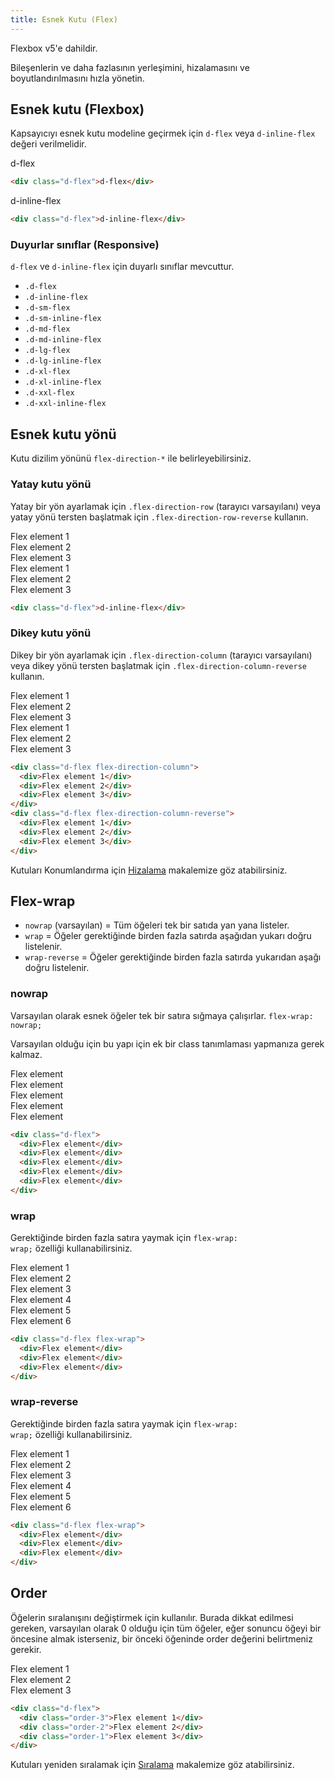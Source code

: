 ```yaml
---
title: Esnek Kutu (Flex)
---
```


Flexbox v5'e dahildir. 

Bileşenlerin ve daha fazlasının yerleşimini, 
hizalamasını ve boyutlandırılmasını hızla yönetin.

## Esnek kutu (Flexbox)
Kapsayıcıyı esnek kutu modeline geçirmek için <code>d-flex</code> veya <code>d-inline-flex</code> değeri verilmelidir.

<div class="px-0 mb-1 border bg-white bdr-2">
  <div class="m-0 p-2 w-100">
    <div class="d-flex bg-gray p-1 justify-content-center">d-flex</div>
  </div>
</div>

```html
<div class="d-flex">d-flex</div>
```

<div class="px-0 mb-1 border bg-white bdr-2">
  <div class="m-0 p-2 w-100">
    <div class="d-inline-flex bg-gray p-1">d-inline-flex</div>
  </div>
</div>

```html
<div class="d-flex">d-inline-flex</div>
```

### Duyurlar sınıflar (Responsive)
<code>d-flex</code> ve <code>d-inline-flex</code> için duyarlı sınıflar mevcuttur.

<div class="px-0 mb-2 mt-2 border bg-light bdr-2">
  <div class="m-0 p-2 w-100">
    <ul>
        <li><code>.d-flex</code></li>
        <li><code>.d-inline-flex</code></li>
        <li><code>.d-sm-flex</code></li>
        <li><code>.d-sm-inline-flex</code></li>
        <li><code>.d-md-flex</code></li>
        <li><code>.d-md-inline-flex</code></li>
        <li><code>.d-lg-flex</code></li>
        <li><code>.d-lg-inline-flex</code></li>
        <li><code>.d-xl-flex</code></li>
        <li><code>.d-xl-inline-flex</code></li>
        <li><code>.d-xxl-flex</code></li>
        <li><code>.d-xxl-inline-flex</code></li>
    </ul>
  </div>
</div>

## Esnek kutu yönü

Kutu dizilim yönünü <code>flex-direction-*</code> ile belirleyebilirsiniz.

### Yatay kutu yönü

Yatay bir yön ayarlamak için <code>.flex-direction-row</code> (tarayıcı varsayılanı) veya yatay 
yönü tersten başlatmak için <code>.flex-direction-row-reverse</code> kullanın.

<div class="mb-1 border bg-white bdr-2 p-2">
  <div class="d-flex flex-direction-row w-100 bg-secondary mb-1">
    <div class="bg-gray p-1 border">Flex element 1</div>
    <div class="bg-gray p-1 border">Flex element 2</div>
    <div class="bg-gray p-1 border">Flex element 3</div>
  </div>
  <div class="d-flex flex-direction-row-reverse m-0 w-100 bg-secondary">
    <div class="bg-gray p-1 border">Flex element 1</div>
    <div class="bg-gray p-1 border">Flex element 2</div>
    <div class="bg-gray p-1 border">Flex element 3</div>
  </div>
</div>

```html
<div class="d-flex">d-inline-flex</div>
```

### Dikey kutu yönü

Dikey bir yön ayarlamak için <code>.flex-direction-column</code> (tarayıcı varsayılanı) veya dikey 
yönü tersten başlatmak için <code>.flex-direction-column-reverse</code> kullanın.

<div class="mb-1 border bg-white bdr-2 p-2">
  <div class="d-flex flex-direction-column w-100 bg-secondary mb-1">
    <div class="bg-gray p-1 border">Flex element 1</div>
    <div class="bg-gray p-1 border">Flex element 2</div>
    <div class="bg-gray p-1 border">Flex element 3</div>
  </div>
  <div class="d-flex flex-direction-column-reverse m-0 w-100 bg-secondary">
    <div class="bg-gray p-1 border">Flex element 1</div>
    <div class="bg-gray p-1 border">Flex element 2</div>
    <div class="bg-gray p-1 border">Flex element 3</div>
  </div>
</div>

```html
<div class="d-flex flex-direction-column">
  <div>Flex element 1</div>
  <div>Flex element 2</div>
  <div>Flex element 3</div>
</div>
<div class="d-flex flex-direction-column-reverse">
  <div>Flex element 1</div>
  <div>Flex element 2</div>
  <div>Flex element 3</div>
</div>
```

<div class="v5-example-alert-info text-black">
  Kutuları Konumlandırma için <a href="/docs/css/tr-layout-alignments">Hizalama</a> makalemize göz atabilirsiniz.
</div>

## Flex-wrap
<ul>
  <li>
    <code>nowrap</code> (varsayılan) = Tüm öğeleri tek bir satıda yan yana listeler.
  </li>
  <li>
    <code>wrap</code> = Öğeler gerektiğinde birden fazla satırda aşağıdan yukarı doğru listelenir.
  </li>
  <li>
    <code>wrap-reverse</code> = Öğeler gerektiğinde birden fazla satırda yukarıdan aşağı doğru listelenir.
  </li>
</ul>

### nowrap
Varsayılan olarak esnek öğeler tek bir satıra sığmaya çalışırlar. <code>flex-wrap: nowrap;</code>

Varsayılan olduğu için bu yapı için ek bir class tanımlaması yapmanıza gerek kalmaz.

<div class="mb-1 border bg-gray bdr-2 p-2">
  <div class="d-flex v5-highlight v5-example-utilities-flex-nowrap">
    <div class="v5-highlight p-1 border">Flex element</div>
    <div class="v5-highlight p-1 border">Flex element</div>
    <div class="v5-highlight p-1 border">Flex element</div>
    <div class="v5-highlight p-1 border">Flex element</div>
    <div class="v5-highlight p-1 border">Flex element</div>
  </div>
</div>

```html
<div class="d-flex">
  <div>Flex element</div>
  <div>Flex element</div>
  <div>Flex element</div>
  <div>Flex element</div>
  <div>Flex element</div>
</div>
```

### wrap
Gerektiğinde birden fazla satıra yaymak için <code>flex-wrap: wrap;</code> özelliği kullanabilirsiniz.

<div class="mb-1 border bg-gray bdr-2 p-2">
  <div class="d-flex flex-wrap v5-highlight v5-example-utilities-flex-wrap">
    <div class="v5-highlight p-1 border">Flex element 1</div>
    <div class="v5-highlight p-1 border">Flex element 2</div>
    <div class="v5-highlight p-1 border">Flex element 3</div>
    <div class="v5-highlight p-1 border">Flex element 4</div>
    <div class="v5-highlight p-1 border">Flex element 5</div>
    <div class="v5-highlight p-1 border">Flex element 6</div>
  </div>
</div>

```html
<div class="d-flex flex-wrap">
  <div>Flex element</div>
  <div>Flex element</div>
  <div>Flex element</div>
</div>
```

### wrap-reverse
Gerektiğinde birden fazla satıra yaymak için <code>flex-wrap: wrap;</code> özelliği kullanabilirsiniz.

<div class="mb-1 border bg-gray bdr-2 p-2">
  <div class="d-flex flex-wrap-reverse v5-highlight v5-example-utilities-flex-wrap-reverse">
    <div class="v5-highlight p-1 border">Flex element 1</div>
    <div class="v5-highlight p-1 border">Flex element 2</div>
    <div class="v5-highlight p-1 border">Flex element 3</div>
    <div class="v5-highlight p-1 border">Flex element 4</div>
    <div class="v5-highlight p-1 border">Flex element 5</div>
    <div class="v5-highlight p-1 border">Flex element 6</div>
  </div>
</div>

```html
<div class="d-flex flex-wrap">
  <div>Flex element</div>
  <div>Flex element</div>
  <div>Flex element</div>
</div>
```

## Order
Öğelerin sıralanışını değiştirmek için kullanılır. 
Burada dikkat edilmesi gereken, varsayılan olarak 0 olduğu için tüm öğeler, 
eğer sonuncu öğeyi bir öncesine almak isterseniz, bir önceki öğeninde order değerini belirtmeniz gerekir.

<div class="mb-1 border bg-white bdr-2 p-2">
  <div class="d-flex w-100 bg-secondary">
    <div class="order-3 bg-gray p-1 border">Flex element 1</div>
    <div class="order-2 bg-gray p-1 border">Flex element 2</div>
    <div class="order-1 bg-gray p-1 border">Flex element 3</div>
  </div>
</div>

```html
<div class="d-flex">
  <div class="order-3">Flex element 1</div>
  <div class="order-2">Flex element 2</div>
  <div class="order-1">Flex element 3</div>
</div>
```

<div class="v5-example-alert-info text-black">
  Kutuları yeniden sıralamak için <a href="/docs/css/tr-layout-orders">Sıralama</a> makalemize göz atabilirsiniz.
</div>
